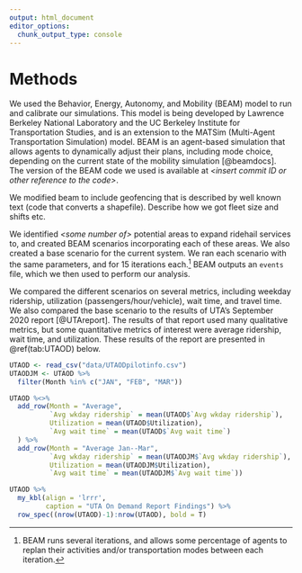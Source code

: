 ```yaml
---
output: html_document
editor_options: 
  chunk_output_type: console
---
```

Methods
================================================================================

We used the Behavior, Energy, Autonomy, and Mobility (BEAM) model to run and calibrate our simulations.
This model is being developed by Lawrence Berkeley National Laboratory and the UC Berkeley Institute for Transportation Studies, and is an extension to the MATSim (Multi-Agent Transportation Simulation) model.
BEAM is an agent-based simulation that allows agents to dynamically adjust their plans, including mode choice, depending on the current state of the mobility simulation [@beamdocs].
The version of the BEAM code we used is available at *\<insert commit ID or other reference to the code\>*.

We modified beam to include geofencing that is described by well known text (code that converts a shapefile).
Describe how we got fleet size and shifts etc.

We identified *\<some number of\>* potential areas to expand ridehail services to, and created BEAM scenarios incorporating each of these areas.
We also created a base scenario for the current system.
We ran each scenario with the same parameters, and for 15 iterations each.^[BEAM runs several iterations, and allows some percentage of agents to replan their activities and/or transportation modes between each iteration.]
BEAM outputs an `events` file, which we then used to perform our analysis.

We compared the different scenarios on several metrics, including weekday ridership, utilization (passengers/hour/vehicle), wait time, and travel time.
We also compared the base scenario to the results of UTA's September 2020 report [@UTAreport].
The results of that report used many qualitative metrics, but some quantitative metrics of interest were average ridership, wait time, and utilization. These results of the report are presented in \@ref(tab:UTAOD) below.

```r
UTAOD <- read_csv("data/UTAODpilotinfo.csv")
UTAODJM <- UTAOD %>% 
  filter(Month %in% c("JAN", "FEB", "MAR"))

UTAOD %<>% 
  add_row(Month = "Average",
          `Avg wkday ridership` = mean(UTAOD$`Avg wkday ridership`),
          Utilization = mean(UTAOD$Utilization),
          `Avg wait time` = mean(UTAOD$`Avg wait time`)
  ) %>% 
  add_row(Month = "Average Jan--Mar",
          `Avg wkday ridership` = mean(UTAODJM$`Avg wkday ridership`),
          Utilization = mean(UTAODJM$Utilization),
          `Avg wait time` = mean(UTAODJM$`Avg wait time`))

UTAOD %>% 
  my_kbl(align = 'lrrr',
         caption = "UTA On Demand Report Findings") %>%
  row_spec((nrow(UTAOD)-1):nrow(UTAOD), bold = T)
```
